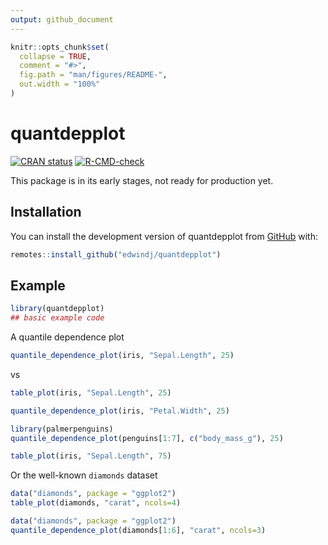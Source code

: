```yaml
---
output: github_document
---
```


<!-- README.md is generated from README.Rmd. Please edit that file -->

```r
knitr::opts_chunk$set(
  collapse = TRUE,
  comment = "#>",
  fig.path = "man/figures/README-",
  out.width = "100%"
)
```

# quantdepplot

<!-- badges: start -->

[![CRAN status](https://www.r-pkg.org/badges/version/quantdepplot)](https://CRAN.R-project.org/package=quantdepplot) [![R-CMD-check](https://github.com/edwindj/quantdepplot/actions/workflows/R-CMD-check.yaml/badge.svg)](https://github.com/edwindj/quantdepplot/actions/workflows/R-CMD-check.yaml)

<!-- badges: end -->

This package is in its early stages, not ready for production yet.

## Installation

You can install the development version of quantdepplot from [GitHub](https://github.com/) with:

``` r
remotes::install_github("edwindj/quantdepplot")
```

## Example

```r
library(quantdepplot)
## basic example code
```

A quantile dependence plot

```r
quantile_dependence_plot(iris, "Sepal.Length", 25)
```

vs

```r
table_plot(iris, "Sepal.Length", 25)
```

```r
quantile_dependence_plot(iris, "Petal.Width", 25)
```

```r
library(palmerpenguins)
quantile_dependence_plot(penguins[1:7], c("body_mass_g"), 25)
```

```r
table_plot(iris, "Sepal.Length", 75)
```

Or the well-known `diamonds` dataset

```r
data("diamonds", package = "ggplot2")
table_plot(diamonds, "carat", ncols=4)
```

```r
data("diamonds", package = "ggplot2")
quantile_dependence_plot(diamonds[1:6], "carat", ncols=3)

```
